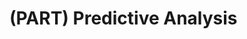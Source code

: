 # (PART) Predictive Analysis {-}

<!-- This Rmd just creates a part heading in the table of contents -->